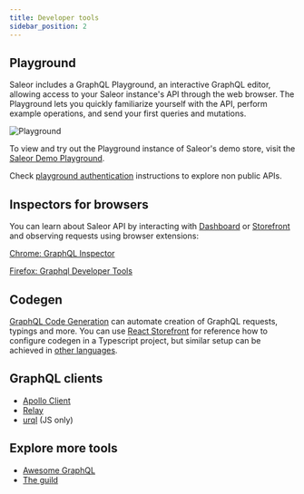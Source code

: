 ```yaml
---
title: Developer tools
sidebar_position: 2
---
```


## Playground

Saleor includes a GraphQL Playground, an interactive GraphQL editor, allowing access to your Saleor instance's API through the web browser. The Playground lets you quickly familiarize yourself with the API, perform example operations, and send your first queries and mutations.

![Playground](./api-playground.png)

To view and try out the Playground instance of Saleor's demo store, visit the [Saleor Demo Playground](https://demo.saleor.io/graphql/).

Check [playground authentication](./authentication#authentication-with-playground) instructions to explore non public APIs.

## Inspectors for browsers

You can learn about Saleor API by interacting with [Dashboard](https://github.com/saleor/saleor-dashboard) or [Storefront](https://github.com/saleor/react-storefront) and observing requests using browser extensions:

[Chrome: GraphQL Inspector](https://chrome.google.com/webstore/detail/graphql-network-inspector/ndlbedplllcgconngcnfmkadhokfaaln)

[Firefox: Graphql Developer Tools](https://addons.mozilla.org/en-US/firefox/addon/graphql-developer-tools/)

## Codegen

[GraphQL Code Generation](https://www.graphql-code-generator.com/) can automate creation of GraphQL requests, typings and more. You can use [React Storefront](https://github.com/saleor/saleor-storefront) for reference how to configure codegen in a Typescript project, but similar setup can be achieved in [other languages](https://www.graphql-code-generator.com/plugins).

## GraphQL clients

- [Apollo Client](https://www.apollographql.com/docs/)
- [Relay](https://relay.dev/docs/en/experimental/a-guided-tour-of-relay)
- [urql](https://formidable.com/open-source/urql/docs/) (JS only)

## Explore more tools

- [Awesome GraphQL](https://github.com/chentsulin/awesome-graphql)
- [The guild](https://the-guild.dev/)
